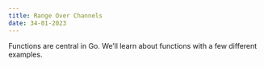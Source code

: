 ```yaml
---
title: Range Over Channels 
date: 34-01-2023
---
```


Functions are central in Go. We’ll learn about functions with a few different examples.


```go

```

```go

```



